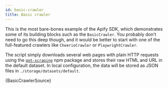 ```yaml
---
id: basic-crawler
title: Basic crawler
---
```



This is the most bare-bones example of the Apify SDK, which demonstrates some of its building blocks such as the <ApiLink to="basic-crawler/class/BasicCrawler">`BasicCrawler`</ApiLink>. You probably don't need to go this deep though, and it would be better to start with one of the full-featured crawlers
like <ApiLink to="cheerio-crawler/class/CheerioCrawler">`CheerioCrawler`</ApiLink> or <ApiLink to="playwright-crawler/class/PlaywrightCrawler">`PlaywrightCrawler`</ApiLink>.

The script simply downloads several web pages with plain HTTP requests using the [`got-scraping`](https://github.com/apify/got-scraping)
npm package and stores their raw HTML and URL in the default dataset. In local configuration, the data will be stored as JSON files in
`./storage/datasets/default`.

<CodeBlock className="language-js">
	{BasicCrawlerSource}
</CodeBlock>
